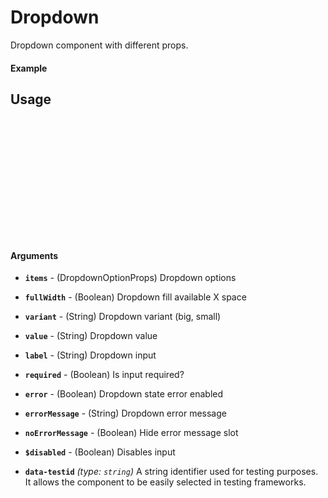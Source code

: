 
<Meta of={Dropdown} title="Dropdown" />

# Dropdown

Dropdown component with different props.

#### Example

<Canvas />

## Usage

```ts
import { Dropdown } from "@docline/ui";

const Example = () => {
  return (
      <Dropdown
         label="Introduce tu nombre"
         rightIcon="<X />"
         onClick={() => ()}
      />
  );
};

export default Example;
```

#### Arguments

- **`items`** - (DropdownOptionProps) Dropdown options
- **`fullWidth`** - (Boolean) Dropdown fill available X space
- **`variant`** - (String) Dropdown variant (big, small)
- **`value`** - (String) Dropdown value
- **`label`** - (String) Dropdown input
- **`required`** - (Boolean) Is input required?
- **`error`** - (Boolean) Dropdown state error enabled
- **`errorMessage`** - (String) Dropdown error message
- **`noErrorMessage`** - (Boolean) Hide error message slot
- **`$disabled`** - (Boolean) Disables input

- **`data-testid`** _(type: `string`)_
A string identifier used for testing purposes. It allows the component to be easily selected in testing frameworks.
